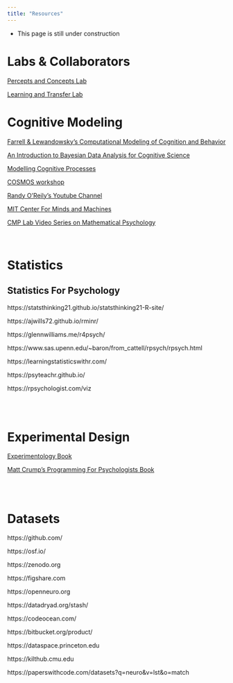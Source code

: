 ```yaml
---
title: "Resources"
---
```


* This page is still under construction



# Labs & Collaborators 

[Percepts and Concepts Lab](https://pc.cogs.indiana.edu/)

[Learning and Transfer Lab](https://greenlab.psych.wisc.edu/)



# Cognitive Modeling


[Farrell & Lewandowsky's Computational Modeling of Cognition and Behavior](https://psy-farrell.github.io/computational-modelling/) \

[An Introduction to Bayesian Data Analysis for Cognitive Science](https://vasishth.github.io/bayescogsci/book/)

[Modelling Cognitive Processes](https://yxlin.github.io/) \

[COSMOS workshop](https://cosmos-konstanz.github.io/materials/) \ 

[Randy O'Reily's Youtube Channel](https://www.youtube.com/c/RandallOReilly/videos) \

[MIT Center For Minds and Machines](https://www.youtube.com/c/MITCBMM/videos) \ 

[CMP Lab Video Series on Mathematical Psychology](https://www.youtube.com/channel/UChQucsNNsryDVOoawPZeZBw/videos) \
\
\

# Statistics


## Statistics For Psychology

https://statsthinking21.github.io/statsthinking21-R-site/

https://ajwills72.github.io/rminr/

https://glennwilliams.me/r4psych/

https://www.sas.upenn.edu/~baron/from_cattell/rpsych/rpsych.html

https://learningstatisticswithr.com/

https://psyteachr.github.io/

https://rpsychologist.com/viz


\
\

# Experimental Design


[Experimentology Book](https://langcog.github.io/experimentology/index.html)

[Matt Crump's Programming For Psychologists Book](https://crumplab.com/programmingforpsych/)



\
\


# Datasets


https://github.com/

https://osf.io/

https://zenodo.org

https://figshare.com

https://openneuro.org

https://datadryad.org/stash/

https://codeocean.com/

https://bitbucket.org/product/

https://dataspace.princeton.edu

https://kilthub.cmu.edu

https://paperswithcode.com/datasets?q=neuro&v=lst&o=match

